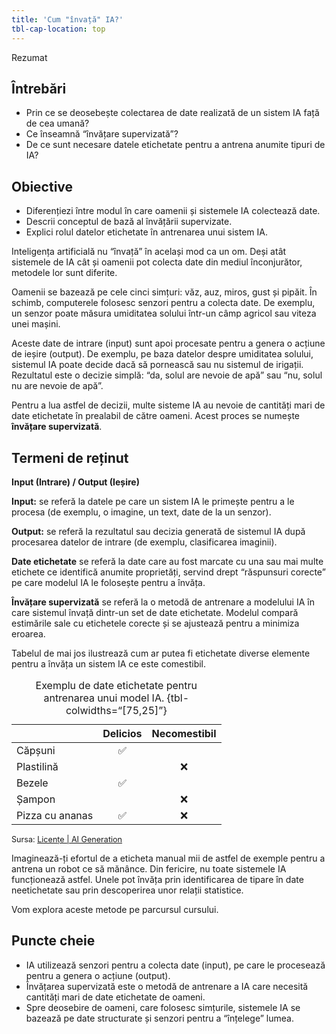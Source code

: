 ```yaml
---
title: 'Cum "învață" IA?'
tbl-cap-location: top
---
```


::::::: overview-box
::: header
Rezumat
:::

::::: content
::: questions-col
## Întrebări

-   Prin ce se deosebește colectarea de date realizată de un sistem IA față de cea umană?
-   Ce înseamnă "învățare supervizată"?
-   De ce sunt necesare datele etichetate pentru a antrena anumite tipuri de IA?
:::

::: objectives-col
## Obiective

-   Diferențiezi între modul în care oamenii și sistemele IA colectează date.
-   Descrii conceptul de bază al învățării supervizate.
-   Explici rolul datelor etichetate în antrenarea unui sistem IA.
:::
:::::
:::::::

Inteligența artificială nu "învață" în același mod ca un om. Deși atât sistemele de IA cât și oamenii pot colecta date din mediul înconjurător, metodele lor sunt diferite.

Oamenii se bazează pe cele cinci simțuri: văz, auz, miros, gust și pipăit. În schimb, computerele folosesc senzori pentru a colecta date. De exemplu, un senzor poate măsura umiditatea solului într-un câmp agricol sau viteza unei mașini.

Aceste date de intrare (input) sunt apoi procesate pentru a genera o acțiune de ieșire (output). De exemplu, pe baza datelor despre umiditatea solului, sistemul IA poate decide dacă să pornească sau nu sistemul de irigații. Rezultatul este o decizie simplă: "da, solul are nevoie de apă" sau "nu, solul nu are nevoie de apă".

Pentru a lua astfel de decizii, multe sisteme IA au nevoie de cantități mari de date etichetate în prealabil de către oameni. Acest proces se numește **învățare supervizată**.

::: callout-definition
## Termeni de reținut

**Input (Intrare) / Output (Ieșire)**

**Input:** se referă la datele pe care un sistem IA le primește pentru a le procesa (de exemplu, o imagine, un text, date de la un senzor).

**Output:** se referă la rezultatul sau decizia generată de sistemul IA după procesarea datelor de intrare (de exemplu, clasificarea imaginii).

**Date etichetate** se referă la date care au fost marcate cu una sau mai multe etichete ce identifică anumite proprietăți, servind drept "răspunsuri corecte" pe care modelul IA le folosește pentru a învăța.

**Învățare supervizată** se referă la o metodă de antrenare a modelului IA în care sistemul învață dintr-un set de date etichetate. Modelul compară estimările sale cu etichetele corecte și se ajustează pentru a minimiza eroarea.
:::

Tabelul de mai jos ilustrează cum ar putea fi etichetate diverse elemente pentru a învăța un sistem IA ce este comestibil.




|                  | Delicios | Necomestibil |
|------------------|:--------:|:------------:|
| Căpșuni          | ✅        |              |
| Plastilină       |          | ❌           |
| Bezele           | ✅        |              |
| Șampon           |          | ❌           |
| Pizza cu ananas  | ✅        | ❌           |

: Exemplu de date etichetate pentru antrenarea unui model IA. {tbl-colwidths="[75,25]"}

<div class="text-left" style="font-size: 0.9em; margin-top: 1em;">
Sursa: [Licențe | AI Generation](/altele/licenta.qmd#sec-curriculum)
</div>

Imaginează-ți efortul de a eticheta manual mii de astfel de exemple pentru a antrena un robot ce să mănânce. Din fericire, nu toate sistemele IA funcționează astfel. Unele pot învăța prin identificarea de tipare în date neetichetate sau prin descoperirea unor relații statistice.

Vom explora aceste metode pe parcursul cursului.


::: callout-keypoints
## Puncte cheie

-   IA utilizează senzori pentru a colecta date (input), pe care le procesează pentru a genera o acțiune (output).
-   Învățarea supervizată este o metodă de antrenare a IA care necesită cantități mari de date etichetate de oameni.
-   Spre deosebire de oameni, care folosesc simțurile, sistemele IA se bazează pe date structurate și senzori pentru a "înțelege" lumea.
:::